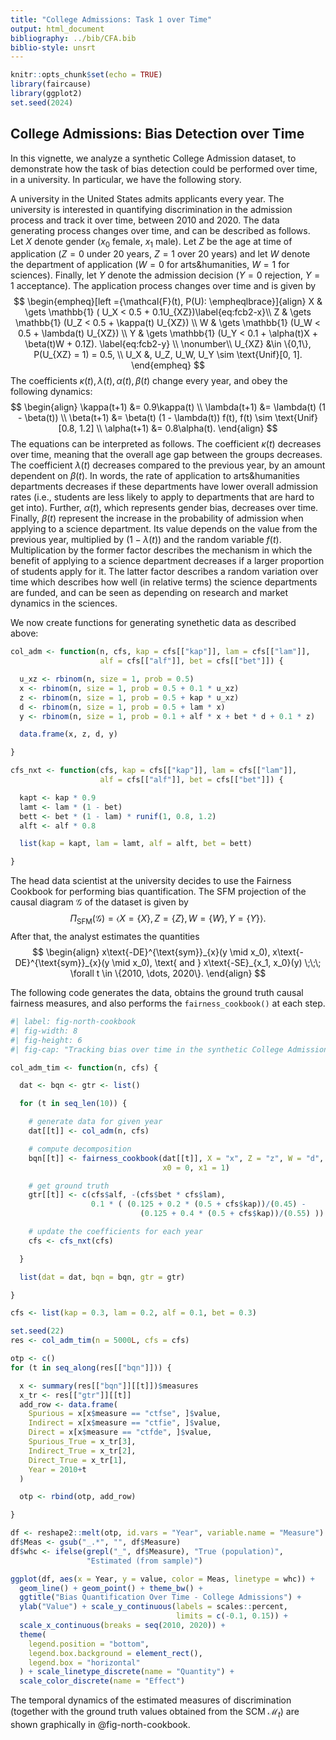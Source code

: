 ```yaml
---
title: "College Admissions: Task 1 over Time"
output: html_document
bibliography: ../bib/CFA.bib
biblio-style: unsrt
---
```


```r
knitr::opts_chunk$set(echo = TRUE)
library(faircause)
library(ggplot2)
set.seed(2024)
```

## College Admissions: Bias Detection over Time

In this vignette, we analyze a synthetic College Admission dataset, to demonstrate how the task of bias detection could be performed over time, in a university. In particular, we have the following story.

A university in the United States admits applicants every year. The university is interested in quantifying discrimination in the admission process and track it over time, between 2010 and 2020. The data generating process changes over time, and can be described as follows. Let $X$ denote gender ($x_0$ female, $x_1$ male). Let $Z$ be the age at time of application ($Z = 0$ under 20 years, $Z = 1$ over 20 years) and let $W$ denote the department of application ($W = 0$ for arts\&humanities, $W = 1$ for sciences). Finally, let $Y$ denote the admission decision ($Y = 0$ rejection, $Y = 1$ acceptance). The application process changes over time and is given by
$$
\begin{empheq}[left ={\mathcal{F}(t), P(U): \empheqlbrace}]{align}
		        X & \gets \mathbb{1} ( U_X < 0.5 + 0.1U_{XZ})\label{eq:fcb2-x}\\
		        Z & \gets \mathbb{1} (U_Z < 0.5 + \kappa(t) U_{XZ})  \\ 
		        W & \gets \mathbb{1} (U_W < 0.5 + \lambda(t) U_{XZ})  \\ 
		        Y & \gets \mathbb{1} (U_Y < 0.1 + \alpha(t)X + \beta(t)W + 0.1Z). \label{eq:fcb2-y} \\
		        \nonumber\\
 		            U_{XZ} &\in \{0,1\}, P(U_{XZ} = 1) = 0.5, \\
 		            U_X &, U_Z, U_W, U_Y \sim \text{Unif}[0, 1].       
\end{empheq}
$$
The coefficients $\kappa(t), \lambda(t), \alpha(t), \beta(t)$ change every year, and obey the following dynamics:
$$
\begin{align}
    \kappa(t+1) &= 0.9\kappa(t) \\
    \lambda(t+1) &= \lambda(t) (1 - \beta(t)) \\
    \beta(t+1) &= \beta(t) (1 - \lambda(t)) f(t), f(t) \sim \text{Unif}[0.8, 1.2] \\
    \alpha(t+1) &= 0.8\alpha(t).
\end{align}
$$
The equations can be interpreted as follows. The coefficient $\kappa(t)$ decreases over time, meaning that the overall age gap between the groups decreases. The coefficient $\lambda(t)$ decreases compared to the previous year, by an amount dependent on $\beta(t)$. In words, the rate of application to arts\&humanities departments decreases if these departments have lower overall admission rates (i.e., students are less likely to apply to departments that are hard to get into). Further, $\alpha(t)$, which represents gender bias, decreases over time. Finally, $\beta(t)$ represent the increase in the probability of admission when applying to a science department. Its value depends on the value from the previous year, multiplied by $(1 - \lambda(t))$ and the random variable $f(t)$. Multiplication by the former factor describes the mechanism in which the benefit of applying to a science department decreases if a larger proportion of students apply for it. The latter factor describes a random variation over time which describes how well (in relative terms) the science departments are funded, and can be seen as depending on research and market dynamics in the sciences.

We now create functions for generating synethetic data as described above:

```r
col_adm <- function(n, cfs, kap = cfs[["kap"]], lam = cfs[["lam"]],
                    alf = cfs[["alf"]], bet = cfs[["bet"]]) {

  u_xz <- rbinom(n, size = 1, prob = 0.5)
  x <- rbinom(n, size = 1, prob = 0.5 + 0.1 * u_xz)
  z <- rbinom(n, size = 1, prob = 0.5 + kap * u_xz)
  d <- rbinom(n, size = 1, prob = 0.5 + lam * x)
  y <- rbinom(n, size = 1, prob = 0.1 + alf * x + bet * d + 0.1 * z)

  data.frame(x, z, d, y)

}

cfs_nxt <- function(cfs, kap = cfs[["kap"]], lam = cfs[["lam"]],
                    alf = cfs[["alf"]], bet = cfs[["bet"]]) {

  kapt <- kap * 0.9
  lamt <- lam * (1 - bet)
  bett <- bet * (1 - lam) * runif(1, 0.8, 1.2)
  alft <- alf * 0.8

  list(kap = kapt, lam = lamt, alf = alft, bet = bett)

}
```

The head data scientist at the university decides to use the Fairness Cookbook for performing bias quantification. The SFM projection of the causal diagram $\mathcal{G}$ of the dataset is given by
$$
\begin{equation}
	    \Pi_{\text{SFM}}(\mathcal{G}) = \langle X = \lbrace X \rbrace,  Z = \lbrace Z \rbrace, W = \lbrace W\rbrace, Y = \lbrace Y \rbrace\rangle.
	\end{equation}
$$
After that, the analyst estimates the quantities
$$
\begin{align}
    x\text{-DE}^{\text{sym}}_{x}(y \mid x_0), x\text{-DE}^{\text{sym}}_{x}(y \mid x_0), \text{ and } x\text{-SE}_{x_1, x_0}(y) \;\;\; \forall t \in \{2010, \dots, 2020\}.
\end{align}
$$

The following code generates the data, obtains the ground truth causal fairness measures, and also performs the `fairness_cookbook()` at each step.

```r
#| label: fig-north-cookbook
#| fig-width: 8
#| fig-height: 6
#| fig-cap: "Tracking bias over time in the synthetic College Admissions dataset from Example 5.2, between years 2010 and 2020. Both the estimated values from simulated samples (solid line) and the true population values (dashed lines) are shown, for direct (red), indirect (green), and spurious (blue) effects."

col_adm_tim <- function(n, cfs) {

  dat <- bqn <- gtr <- list()

  for (t in seq_len(10)) {

    # generate data for given year
    dat[[t]] <- col_adm(n, cfs)

    # compute decomposition
    bqn[[t]] <- fairness_cookbook(dat[[t]], X = "x", Z = "z", W = "d", Y = "y",
                                  x0 = 0, x1 = 1)

    # get ground truth
    gtr[[t]] <- c(cfs$alf, -(cfs$bet * cfs$lam),
                  0.1 * ( (0.125 + 0.2 * (0.5 + cfs$kap))/(0.45) -
                             (0.125 + 0.4 * (0.5 + cfs$kap))/(0.55) ))

    # update the coefficients for each year
    cfs <- cfs_nxt(cfs)

  }

  list(dat = dat, bqn = bqn, gtr = gtr)

}

cfs <- list(kap = 0.3, lam = 0.2, alf = 0.1, bet = 0.3)

set.seed(22)
res <- col_adm_tim(n = 5000L, cfs = cfs)

otp <- c()
for (t in seq_along(res[["bqn"]])) {

  x <- summary(res[["bqn"]][[t]])$measures
  x_tr <- res[["gtr"]][[t]]
  add_row <- data.frame(
    Spurious = x[x$measure == "ctfse", ]$value,
    Indirect = x[x$measure == "ctfie", ]$value,
    Direct = x[x$measure == "ctfde", ]$value,
    Spurious_True = x_tr[3],
    Indirect_True = x_tr[2],
    Direct_True = x_tr[1],
    Year = 2010+t
  )

  otp <- rbind(otp, add_row)

}

df <- reshape2::melt(otp, id.vars = "Year", variable.name = "Measure")
df$Meas <- gsub("_.*", "", df$Measure)
df$whc <- ifelse(grepl("_", df$Measure), "True (population)",
                 "Estimated (from sample)")

ggplot(df, aes(x = Year, y = value, color = Meas, linetype = whc)) +
  geom_line() + geom_point() + theme_bw() +
  ggtitle("Bias Quantification Over Time - College Admissions") +
  ylab("Value") + scale_y_continuous(labels = scales::percent,
                                     limits = c(-0.1, 0.15)) +
  scale_x_continuous(breaks = seq(2010, 2020)) +
  theme(
    legend.position = "bottom",
    legend.box.background = element_rect(),
    legend.box = "horizontal"
  ) + scale_linetype_discrete(name = "Quantity") +
  scale_color_discrete(name = "Effect")
```

The temporal dynamics of the estimated measures of discrimination (together with the ground truth values obtained from the SCM $\mathcal{M}_t$) are shown graphically in @fig-north-cookbook.
